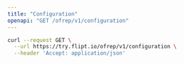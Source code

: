 ```yaml
---
title: "Configuration"
openapi: "GET /ofrep/v1/configuration"
---
```


<RequestExample>

```bash cURL
curl --request GET \
  --url https://try.flipt.io/ofrep/v1/configuration \
  --header 'Accept: application/json'
```

</RequestExample>

